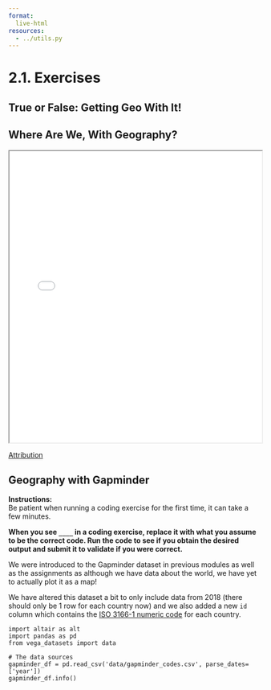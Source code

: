 ```yaml
---
format:
  live-html
resources:
  - ../utils.py
---
```



<script src='../../src/quiz.js'></script>  <!-- Only needed once per page -->

# 2.1. Exercises

## True or False: Getting Geo With It!

<div id='mcq1'></div> 
<script>
    generateQuiz(
        'mcq1', 
        'True or False', 
        'If we want to look more closely at certain countries instead of the whole globe, Altair uses the scale argument to zoom in to our desire geographical area.',  
        { 
        'True': '',
        'False': 'We can use the arguments <code>scale</code> and <code>translate</code> to zoom and pan closer into a map.'
        },
        'True',  
    );
</script>

<div id='mcq2'></div> 
<script>
    generateQuiz(
        'mcq2',
        'True or False',
        'With Altair geographical visualizations, we are restricted to choropleth maps.',
        {
        'True': 'If we have the necessary columns (such as <code>latitude</code> and <code>longitude</code>) we can use different channels and are less restricted in our visualizations.',
        'False': 'Depending on which columns we have, (such as <code>latitude</code> and <code>longitude</code>) we can use different visualization channels!'
        },
        'False',
    );
</script>

## Where Are We, With Geography?

<div id='mcq3'></div> 
<script>
    generateQuiz(
        'mcq3',
        'Question 1',
        'Below we see a map showing the location of all the airports in the USA. Which of the following projection types would have been used to create this plot?',
        {
        '<code>FlatUsa</code>': 'Not quite. We made this one up and is not a type of projection.',
        '<code>albers</code>': 'This is a U.S.-centric configuration of “conicEqualArea” and would not produce a map as clear as the one above.',
        '<code>equalEarth</code>': 'This type is used with the <code>countries</code> feature type and focuses on correctly representing the relative areas of all landmasses.',
        '<code>albersUsa</code>': ''
        },
        '<code>albersUsa</code>',
    );
</script>

<iframe src="../../static/module6/airports.html" width="100%" height="580px">
</iframe>

[Attribution](https://altair-viz.github.io/gallery/airports.html)

<div id='mcq4'></div> 
<script>
    generateQuiz(
        'mcq4',
        'Question 2',
        'Which of the following methods is needed for all map visualizations?',
        {
        '<code>.project()</code>': 'This isn’t needed since if omitted, the default projection of <code>mercator</code> will result.',
        '<code>.mark_geoshape()</code>': '',
        '<code>.LookupData()</code>': 'This is only needed if we need 2 data sources.',
        '<code>.transform_lookup()</code>': 'This is only needed if we need 2 data sources.'
        },
        '<code>.mark_geoshape()</code>',
    );
</script>

## Geography with Gapminder

**Instructions:**    
Be patient when running a coding exercise for the first time, it can take a few minutes. 

**When you see `____` in a coding exercise, replace it with what you assume to be the correct code. Run the code to see if you obtain the desired output
and submit it to validate if you were correct.**

We were introduced to the Gapminder dataset in previous modules as well as the assignments as although we have data about the world, we have yet to actually plot it as a map! 

We have altered this dataset a bit to only include data from 2018 (there should only be 1 row for each country now) and we also added a new `id` column which contains the [ISO 3166-1 numeric code](https://en.wikipedia.org/wiki/ISO_3166-1_numeric) for each country. 

```pyodide
import altair as alt
import pandas as pd
from vega_datasets import data

# The data sources
gapminder_df = pd.read_csv('data/gapminder_codes.csv', parse_dates=['year'])
gapminder_df.info()
```

